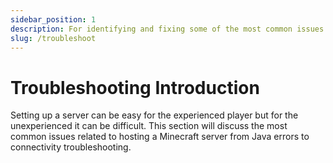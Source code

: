 ```yaml
---
sidebar_position: 1
description: For identifying and fixing some of the most common issues within Minecraft.
slug: /troubleshoot
---
```


# Troubleshooting Introduction

Setting up a server can be easy for the experienced player but for the unexperienced it can be difficult. This section will discuss the most common issues related to hosting a Minecraft server from Java errors to connectivity troubleshooting.






